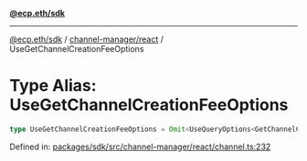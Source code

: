 [**@ecp.eth/sdk**](../../../index.mdx)

***

[@ecp.eth/sdk](/sdk-reference/index.mdx) / [channel-manager/react](/sdk-reference/channel-manager/react/index.mdx) / UseGetChannelCreationFeeOptions

# Type Alias: UseGetChannelCreationFeeOptions

```ts
type UseGetChannelCreationFeeOptions = Omit<UseQueryOptions<GetChannelCreationFeeResult, Error>, "queryKey" | "queryFn">;
```

Defined in: [packages/sdk/src/channel-manager/react/channel.ts:232](https://github.com/ecp-eth/comments-monorepo/blob/main/packages/sdk/src/channel-manager/react/channel.ts#L232)
